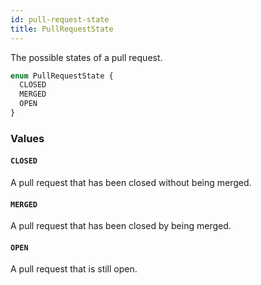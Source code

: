 ```yaml
---
id: pull-request-state
title: PullRequestState
---
```


The possible states of a pull request.

```graphql
enum PullRequestState {
  CLOSED
  MERGED
  OPEN
}
```

### Values

#### `CLOSED`

A pull request that has been closed without being merged.

#### `MERGED`

A pull request that has been closed by being merged.

#### `OPEN`

A pull request that is still open.
